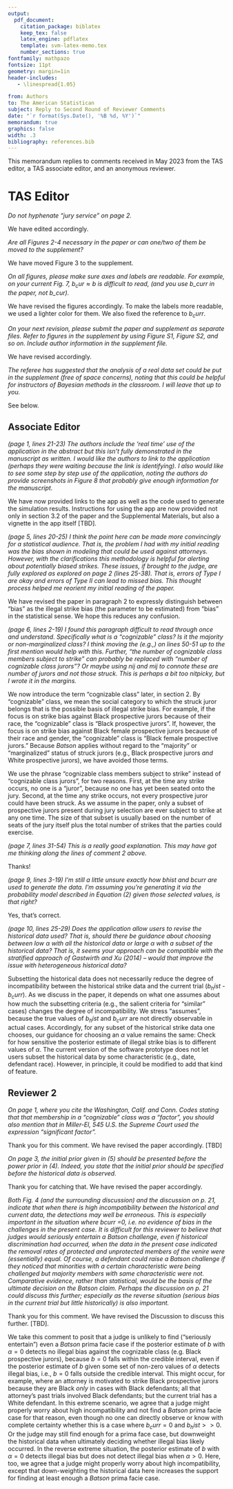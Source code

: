 ```yaml
---
output: 
  pdf_document:
    citation_package: biblatex
    keep_tex: false
    latex_engine: pdflatex
    template: svm-latex-memo.tex
    number_sections: true
fontfamily: mathpazo
fontsize: 11pt
geometry: margin=1in
header-includes:
   - \linespread{1.05}

from: Authors
to: The American Statistican
subject: Reply to Second Round of Reviewer Comments
date: "`r format(Sys.Date(), '%B %d, %Y')`"
memorandum: true
graphics: false
width: .3
bibliography: references.bib
---
```


This memorandum replies to comments received in May 2023 from the TAS editor, a TAS associate editor, and an anonymous reviewer.

# TAS Editor

_Do not hyphenate "jury service" on page 2._ 

We have edited accordingly.

_Are all Figures 2-4 necessary in the paper or can one/two of them be moved to the supplement?_

We have moved Figure 3 to the supplement.

_On all figures, please make sure axes and labels are readable. For example, on your current Fig. 7, $b_cur \approx b$ is difficult to read, (and you use b_curr in the paper, not b_cur)._

We have revised the figures accordingly.  To make the labels more readable, we used a lighter color for them.  We also fixed the reference to $b_curr$.

_On your next revision, please submit the paper and supplement as separate files. Refer to figures in the supplement by using Figure S1, Figure S2, and so on. Include author information in the supplement file._

We have revised accordingly.

_The referee has suggested that the analysis of a real data set could be put in the supplement (free of space concerns), noting that this could be helpful for instructors of Bayesian methods in the classroom. I will leave that up to you._

See below.

## Associate Editor

_(page 1, lines 21-23) The authors include the ‘real time’ use of the application in the abstract but this isn’t fully demonstrated in the manuscript as written. I would like the authors to link to the application (perhaps they were waiting because the link is identifying). I also would like to see some step by step use of the application, noting the authors do provide screenshots in Figure 8 that probably give enough information for the manuscript._

We have now provided links to the app as well as the code used to generate the simulation results. Instructions for using the app are now provided not only in section 3.2 of the paper and the Supplemental Materials, but also a vignette in the app itself [TBD]. 

_(page 5, lines 20-25) I think the point here can be made more convincingly for a statistical audience. That is, the problem I had with my initial reading was the bias shown in modeling that could be used against attorneys. However, with the clarifications this methodology is helpful for alerting about potentially biased strikes. These issues, if brought to the judge, are fully explored as explored on page 2 (lines 25-38). That is, errors of Type I are okay and errors of Type II can lead to missed bias. This thought process helped me reorient my initial reading of the paper._

We have revised the paper in paragraph 2 to expressly distinguish between "bias" as the illegal strike bias (the parameter to be estimated) from "bias" in the statistical sense.  We hope this reduces any confusion.

_(page 6, lines 2-19) I found this paragraph difficult to read through once and understand. Specifically what is a “cognizable” class? Is it the majority or non-marginalized class? I think moving the (e.g.,) on lines 50-51 up to the first mention would help with this. Further, “the number of cognizable class members subject to strike” can probably be replaced with “number of cognizable class jurors”? Or maybe using nij and mij to connote these are number of jurors and not those struck. This is perhaps a bit too nitpicky, but I wrote it in the margins._

We now introduce the term "cognizable class" later, in section 2. By "cognizable" class, we mean the social category to which the struck juror belongs that is the possible basis of illegal strike bias. For example, if the focus is on strike bias against Black prospective jurors because of their race, the "cognizable" class is "Black prospective jurors". If, however, the focus is on strike bias against Black female prospective jurors because of their race and gender, the "cognizable" class is "Black female prospective jurors."  Because _Batson_ applies without regard to the "majority" or "marginalized" status of struck jurors (e.g., Black prospective jurors _and_ White prospective jurors), we have avoided those terms.

We use the phrase "cognizable class members subject to strike" instead of "cognizable class jurors", for two reasons. First, at the time any strike occurs, no one is a "juror", because no one has yet been seated onto the jury. Second, at the time any strike occurs, not every prospective juror could have been struck. As we assume in the paper, only a subset of prospective jurors present during jury selection are ever subject to strike at any one time. The size of that subset is usually based on the number of seats of the jury itself plus the total number of strikes that the parties could exercise.

_(page 7, lines 31-54) This is a really good explanation. This may have got me thinking along the lines of comment 2 above._

Thanks!

_(page 9, lines 3-19) I’m still a little unsure exactly how bhist and bcurr are used to generate the data. I’m assuming you’re generating it via the probability model described in Equation (2) given those selected values, is that right?_

Yes, that's correct.

_(page 10, lines 25-29) Does the application allow users to revise the historical data used? That is, should there be guidance about choosing between low α with all the historical data or large α with a subset of the historical data? That is, it seems your approach can be compatible with the stratified approach of Gastwirth and Xu (2014) – would that improve the issue with heterogeneous historical data?_

Subsetting the historical data does not necessarily reduce the degree of incompatibility between the historical strike data and the current trial ($b_hist$ - $b_curr$). As we discuss in the paper, it depends on what one assumes about how much the subsetting criteria (e.g., the salient criteria for "similar" cases) changes the degree of incompatibility. We stress "assumes", because the true values of $b_hist$ and $b_curr$ are not directly observable in actual cases. Accordingly, for any subset of the historical strike data one chooses, our guidance for choosing an $\alpha$ value remains the same: Check for how sensitive the posterior estimate of illegal strike bias is to different values of $\alpha$. The current version of the software prototype does not let users subset the historical data by some characteristic (e.g., date, defendant race). However, in principle, it could be modified to add that kind of feature.

## Reviewer 2

_On page 1, where you cite the Washington, Calif. and Conn. Codes stating that that membership in a “cognizable” class was a “factor”, you should also mention that in Miller-El, 545 U.S. the Supreme Court used the expression “significant factor”._

Thank you for this comment.  We have revised the paper accordingly. [TBD]

_On page 3, the initial prior given in (5) should be presented before the power prior in (4). Indeed, you state that the initial prior should be specified before the historical data is observed._

Thank you for catching that. We have revised the paper accordingly.

_Both Fig. 4 (and the surrounding discussion) and the discussion on p. 21, indicate that when there is high incompatibility between the historical and current data, the detections may well be erroneous. This is especially important in the situation where bcurr =0, i.e. no evidence of bias in the challenges in the present case. It is difficult for this reviewer to believe that judges would seriously entertain a Batson challenge, even if historical discrimination had occurred, when the data in the present case indicated the removal rates of protected and unprotected members of the venire were (essentially) equal. Of course, a defendant could raise a Batson challenge if they noticed that minorities with a certain characteristic were being challenged but majority members with same characteristic were not. Comparative evidence, rather than statistical, would be the basis of the ultimate decision on the Batson claim. Perhaps the discussion on p. 21 could discuss this further; especially as the reverse situation (serious bias in the current trial but little historically) is also important._

Thank you for this comment.  We have revised the Discussion to discuss this further. [TBD].  

We take this comment to posit that a judge is unlikely to find ("seriously entertain") even a _Batson_ prima facie case if the posterior estimate of $b$ with $\alpha = 0$ detects no illegal bias against the cognizable class (e.g. Black prospective jurors), because $b = 0$ falls within the credible interval, even if the posterior estimate of $b$ given some set of non-zero values of $\alpha$ detects illegal bias, i.e., $b = 0$ falls outside the credible interval.  This might occur, for example, where an attorney is motivated to strike Black prospective jurors because they are Black _only_ in cases with Black defendants; all that attorney's past trials involved Black defendants; but the current trial has a White defendant. In this extreme scenario, we agree that a judge might properly worry about high incompatibility and not find a _Batson_ prima facie case for that reason, even though no one can directly observe or know with complete certainty whether this is a case where $b_curr = 0$ and $b_hist >> 0$. Or the judge may still find enough for a prima face case, but downweight the historical data when ultimately deciding whether illegal bias likely occurred. In the reverse extreme situation, the posterior estimate of $b$ with $\alpha = 0$ detects illegal bias but does not detect illegal bias when $\alpha > 0$. Here, too, we agree that a judge might properly worry about high incompatibility, except that down-weighting the historical data here increases the support for finding at least enough a _Batson_ prima facie case.

